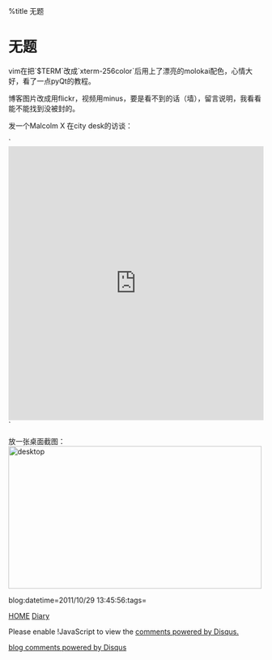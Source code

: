%title 无题


=无题=

vim在把`$TERM`改成`xterm-256color`后用上了漂亮的molokai配色，心情大好，看了一点pyQt的教程。

博客图片改成用flickr，视频用minus，要是看不到的话（墙），留言说明，我看看能不能找到没被封的。

发一个Malcolm X 在city desk的访谈：

`<iframe frameborder='0' height='540' width='100%' src='http://min.us/mbnwpLzOhh#2e'></iframe>`

放一张桌面截图：
<a href="http://www.flickr.com/photos/twzh_ly01/6292764754/" title="desktop by koffeecup, on Flickr"><img src="http://farm7.static.flickr.com/6096/6292764754_3dae5723ed.jpg" width="500" height="281" alt="desktop"></a>

blog:datetime=2011/10/29 13:45:56:tags=

[[../index|HOME]]   [[diary|Diary]]

<div id="disqus_thread"></div>
<script type="text/javascript" src="comment.js">
</script>
<noscript>Please enable !JavaScript to view the <a href="http://disqus.com/?ref_noscript">comments powered by Disqus.</a></noscript>
<a href="http://disqus.com" class="dsq-brlink">blog comments powered by <span class="logo-disqus">Disqus</span></a>
<script type="text/javascript" src="count.js">
</script>

